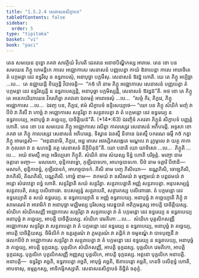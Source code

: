 ```yaml
---
title: "1.5.2.4 សេនាសនសិក្ខាបទ"
tableOfContents: false
sidebar:
  order: 5
type: "tipitaka"
basket: "vi"
book: "paci"
---
```



<DynamicBreadcrumb />

<Division number="108" book="paci">

<Paragraph number="380" book="paci">
តេន សមយេន ពុទ្ធោ ភគវា សាវត្ថិយំ វិហរតិ ជេតវនេ អនាថបិណ្ឌិកស្ស អារាមេ. តេន ខោ បន សមយេន ភិក្ខូ ហេមន្តិកេ កាលេ អជ្ឈោកាសេ សេនាសនំ បញ្ញបេត្វា កាយំ ឱតាបេន្តា កាលេ អារោចិតេ តំ បក្កមន្តា នេវ ឧទ្ធរឹសុ ន ឧទ្ធរាបេសុំ, អនាបុច្ឆា បក្កមឹសុ. សេនាសនំ ឱវដ្ឋំ ហោតិ. យេ តេ ភិក្ខូ អប្បិច្ឆា …បេ…  តេ ឧជ្ឈាយន្តិ ខិយ្យន្តិ វិបាចេន្តិ—  “កថំ ហិ នាម ភិក្ខូ អជ្ឈោកាសេ សេនាសនំ បញ្ញបេត្វា តំ បក្កមន្តា នេវ ឧទ្ធរិស្សន្តិ ន ឧទ្ធរាបេស្សន្តិ, អនាបុច្ឆា បក្កមិស្សន្តិ, សេនាសនំ ឱវដ្ឋន៑”តិ.
</Paragraph>

<Paragraph number="381" book="paci">
អថ ខោ តេ ភិក្ខូ តេ អនេកបរិយាយេន វិគរហិត្វា ភគវតោ ឯតមត្ថំ អារោចេសុំ …បេ…  “សច្ចំ កិរ, ភិក្ខវេ, ភិក្ខូ អជ្ឈោកាសេ …បេ…  ឯវញ្ច បន, ភិក្ខវេ, ឥមំ សិក្ខាបទំ ឧទ្ទិសេយ្យាថ—
</Paragraph>

</Division>
<Division number="109" book="paci">

<Paragraph number="382" book="paci">
<Emphasis>“យោ បន ភិក្ខុ សំឃិកំ មញ្ចំ វា បីឋំ វា ភិសឹ វា កោច្ឆំ វា អជ្ឈោកាសេ សន្ថរិត្វា វា សន្ថរាបេត្វា វា តំ បក្កមន្តោ នេវ ឧទ្ធរេយ្យ ន ឧទ្ធរាបេយ្យ, អនាបុច្ឆំ វា គច្ឆេយ្យ, បាចិត្តិយន៑”</Emphasis>តិ. (*14*:<Emphasis>63</Emphasis>)
</Paragraph>

<Paragraph number="383" book="paci">
ឯវញ្ចិទំ ភគវតា ភិក្ខូនំ សិក្ខាបទំ បញ្ញត្តំ ហោតិ.
</Paragraph>

</Division>
<Division number="110" book="paci">

<Paragraph number="384" book="paci">
តេន ខោ បន សមយេន ភិក្ខូ អជ្ឈោកាសេ វសិត្វា កាលស្សេវ សេនាសនំ អភិហរន្តិ. អទ្ទសា ខោ ភគវា តេ ភិក្ខូ កាលស្សេវ សេនាសនំ អភិហរន្តេ. ទិស្វាន ឯតស្មឹ និទានេ ឯតស្មឹ បករណេ ធម្មឹ កថំ កត្វា ភិក្ខូ អាមន្តេសិ—  “អនុជានាមិ, ភិក្ខវេ, អដ្ឋ មាសេ អវស្សិកសង្កេតេ មណ្ឌបេ វា រុក្ខមូលេ វា យត្ថ កាកា វា កុលលា វា ន ឩហទន្តិ តត្ថ សេនាសនំ និក្ខិបិតុន៑”តិ.
</Paragraph>

</Division>
<Division number="111" book="paci">

<Paragraph number="385" book="paci">
<Emphasis>យោ បនា</Emphasis>តិ យោ យាទិសោ …បេ…  <Emphasis>ភិក្ខូ</Emphasis>តិ …បេ…  អយំ ឥមស្មឹ អត្ថេ អធិប្បេតោ ភិក្ខូតិ.
</Paragraph>

<Paragraph number="386" book="paci">
<Emphasis>សំឃិកំ</Emphasis> នាម សំឃស្ស ទិន្នំ ហោតិ បរិច្ចត្តំ.
</Paragraph>

<Paragraph number="387" book="paci">
<Emphasis>មញ្ចោ</Emphasis> នាម ចត្តារោ មញ្ចា—  មសារកោ, ពុន្ទិកាពទ្ធោ, កុឡីរបាទកោ, អាហច្ចបាទកោ.
</Paragraph>

<Paragraph number="388" book="paci">
<Emphasis>បីឋំ</Emphasis> នាម ចត្តារិ បីឋានិ—  មសារកំ, ពុន្ទិកាពទ្ធំ, កុឡីរបាទកំ, អាហច្ចបាទកំ.
</Paragraph>

<Paragraph number="389" book="paci">
<Emphasis>ភិសិ</Emphasis> នាម បញ្ច ភិសិយោ—  ឧណ្ណភិសិ, ចោឡភិសិ, វាកភិសិ, តិណភិសិ, បណ្ណភិសិ.
</Paragraph>

<Paragraph number="390" book="paci">
<Emphasis>កោច្ឆំ</Emphasis> នាម—  វាកមយំ វា ឧសីរមយំ វា មុញ្ជមយំ វា បព្ពជមយំ វា អន្តោ សំវេឋេត្វា ពទ្ធំ ហោតិ.
</Paragraph>

<Paragraph number="391" book="paci">
<Emphasis>សន្ថរិត្វា</Emphasis>តិ សយំ សន្ថរិត្វា.
</Paragraph>

<Paragraph number="392" book="paci">
<Emphasis>សន្ថរាបេត្វា</Emphasis>តិ អញ្ញំ សន្ថរាបេត្វា. អនុបសម្បន្នំ សន្ថរាបេតិ, តស្ស បលិពោធោ. ឧបសម្បន្នំ សន្ថរាបេតិ, សន្ថារកស្ស បលិពោធោ.
</Paragraph>

<Paragraph number="393" book="paci">
<Emphasis>តំ បក្កមន្តោ នេវ ឧទ្ធរេយ្យា</Emphasis>តិ ន សយំ ឧទ្ធរេយ្យ.
</Paragraph>

<Paragraph number="394" book="paci">
<Emphasis>ន ឧទ្ធរាបេយ្យា</Emphasis>តិ ន អញ្ញំ ឧទ្ធរាបេយ្យ.
</Paragraph>

<Paragraph number="395" book="paci">
<Emphasis>អនាបុច្ឆំ វា គច្ឆេយ្យា</Emphasis>តិ ភិក្ខុំ វា សាមណេរំ វា អារាមិកំ វា អនាបុច្ឆា មជ្ឈិមស្ស បុរិសស្ស លេឌ្ឌុបាតំ អតិក្កមន្តស្ស អាបត្តិ បាចិត្តិយស្ស.
</Paragraph>

</Division>
<Division number="112" book="paci">

<Paragraph number="396" book="paci">
សំឃិកេ សំឃិកសញ្ញី អជ្ឈោកាសេ សន្ថរិត្វា វា សន្ថរាបេត្វា វា តំ បក្កមន្តោ នេវ ឧទ្ធរេយ្យ ន ឧទ្ធរាបេយ្យ អនាបុច្ឆំ វា គច្ឆេយ្យ, អាបត្តិ បាចិត្តិយស្ស. សំឃិកេ វេមតិកោ …បេ…  សំឃិកេ បុគ្គលិកសញ្ញី អជ្ឈោកាសេ សន្ថរិត្វា វា សន្ថរាបេត្វា វា តំ បក្កមន្តោ នេវ ឧទ្ធរេយ្យ ន ឧទ្ធរាបេយ្យ, អនាបុច្ឆំ វា គច្ឆេយ្យ, អាបត្តិ បាចិត្តិយស្ស.
</Paragraph>

<Paragraph number="397" book="paci">
ចិមិលិកំ វា ឧត្តរត្ថរណំ វា ភូមត្ថរណំ វា តដ្ដិកំ វា ចម្មខណ្ឌំ វា បាទបុញ្ឆនឹ វា ផលកបីឋំ វា អជ្ឈោកាសេ សន្ថរិត្វា វា សន្ថរាបេត្វា វា តំ បក្កមន្តោ នេវ ឧទ្ធរេយ្យ ន ឧទ្ធរាបេយ្យ, អនាបុច្ឆំ វា គច្ឆេយ្យ, អាបត្តិ ទុក្កដស្ស. បុគ្គលិកេ សំឃិកសញ្ញី, អាបត្តិ ទុក្កដស្ស. បុគ្គលិកេ វេមតិកោ, អាបត្តិ ទុក្កដស្ស. បុគ្គលិកេ បុគ្គលិកសញ្ញី អញ្ញស្ស បុគ្គលិកេ, អាបត្តិ ទុក្កដស្ស. អត្តនោ បុគ្គលិកេ អនាបត្តិ.
</Paragraph>

</Division>
<Division number="113" book="paci">

<Paragraph number="398" book="paci">
អនាបត្តិ—  ឧទ្ធរិត្វា គច្ឆតិ, ឧទ្ធរាបេត្វា គច្ឆតិ, អាបុច្ឆំ គច្ឆតិ, ឱតាបេន្តោ គច្ឆតិ, កេនចិ បលិពុទ្ធំ ហោតិ, អាបទាសុ, ឧម្មត្តកស្ស, អាទិកម្មិកស្សាតិ.

</Paragraph>
</Division>

<Paragraph number="399" type="center" book="paci">
សេនាសនសិក្ខាបទំ និដ្ឋិតំ ចតុត្ថំ.
</Paragraph>
